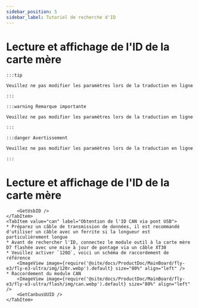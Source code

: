 ```yaml
---
sidebar_position: 5
sidebar_label: Tutoriel de recherche d'ID
---
```










# Lecture et affichage de l'ID de la carte mère

    :::tip

    Veuillez ne pas modifier les paramètres lors de la traduction en ligne

    :::

    :::warning Remarque importante

    Veuillez ne pas modifier les paramètres lors de la traduction en ligne

    :::

    :::danger Avertissement

    Veuillez ne pas modifier les paramètres lors de la traduction en ligne

    :::

# Lecture et affichage de l'ID de la carte mère

<Tabs>
    <TabItem value="usb" label="Obtention de l'ID USB" default>
        
        <GetUsbID />
    </TabItem>
    <TabItem value="can" label="Obtention de l'ID CAN via pont USB">
    * Préparez un câble de transmission de données, il est recommandé d'utiliser un câble avec un ferrite si la longueur est particulièrement longue
    * Avant de rechercher l'ID, connectez le module outil à la carte mère D7 flashée avec une mise à jour de pontage via un câble XT30
    * Veuillez activer `120Ω`, voici un schéma de raccordement de référence
        <ImageView image={require('@site/docs/ProductDoc/MainBoard/fly-e3/fly-e3-ultra/img/120r.webp').default} size="80%" align="left" />
    * Raccordement du module CAN
        <ImageView image={require('@site/docs/ProductDoc/MainBoard/fly-e3/fly-e3-ultra/flash/img/can.webp').default} size="80%" align="left" />   
        <GetCanbusUUID />  
    </TabItem>
</Tabs>
